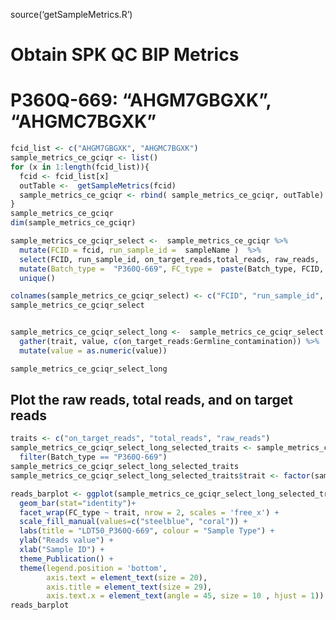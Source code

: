 source('getSampleMetrics.R')

# Obtain SPK QC BIP Metrics
# P360Q-669: "AHGM7GBGXK", "AHGMC7BGXK"

```r
fcid_list <- c("AHGM7GBGXK", "AHGMC7BGXK")  
sample_metrics_ce_gciqr <- list()
for (x in 1:length(fcid_list)){
  fcid <- fcid_list[x]
  outTable <-  getSampleMetrics(fcid)
  sample_metrics_ce_gciqr <- rbind( sample_metrics_ce_gciqr, outTable)
}
sample_metrics_ce_gciqr
dim(sample_metrics_ce_gciqr)

sample_metrics_ce_gciqr_select <-  sample_metrics_ce_gciqr %>% 
  mutate(FCID = fcid, run_sample_id =  sampleName )  %>%
  select(FCID, run_sample_id, on_target_reads,total_reads, raw_reads,  mapd, sample_coverage_exceptions, sample_contamination_pct, sample_gc_bias, sample_non_singleton_families, sample_avg_family_size, sample_on_target_rate, sample_gender_status_mismatch,  sample_germline_contamination) %>% 
  mutate(Batch_type =  "P360Q-669", FC_type =  paste(Batch_type, FCID, sep = ":")) %>%
  unique()

colnames(sample_metrics_ce_gciqr_select) <- c("FCID", "run_sample_id", "on_target_reads", "total_reads", "raw_reads", "MAPD", "Coverage_Exceptions", "Family_contamination", "GC_IQR", "Non_singleton_families","Average_family_size", "On_target_rate", "Gender_status_mismatch", "Germline_contamination", "Batch_type", "FC_type")
sample_metrics_ce_gciqr_select


sample_metrics_ce_gciqr_select_long <-  sample_metrics_ce_gciqr_select %>% 
  gather(trait, value, c(on_target_reads:Germline_contamination)) %>% 
  mutate(value = as.numeric(value)) 

sample_metrics_ce_gciqr_select_long
```
## Plot the raw reads, total reads, and on target reads
```r
traits <- c("on_target_reads", "total_reads", "raw_reads")
sample_metrics_ce_gciqr_select_long_selected_traits <- sample_metrics_ce_gciqr_select_long %>% filter(trait %in% traits) %>% 
  filter(Batch_type == "P360Q-669")
sample_metrics_ce_gciqr_select_long_selected_traits
sample_metrics_ce_gciqr_select_long_selected_traits$trait <- factor(sample_metrics_ce_gciqr_select_long_selected_traits$trait, levels = c("on_target_reads", "total_reads", "raw_reads"))

reads_barplot <- ggplot(sample_metrics_ce_gciqr_select_long_selected_traits, aes(x = run_sample_id, y =value, fill = FC_type )) +
  geom_bar(stat="identity")+
  facet_wrap(FC_type ~ trait, nrow = 2, scales = 'free_x') +
  scale_fill_manual(values=c("steelblue", "coral")) +
  labs(title = "LDT50_P360Q-669", colour = "Sample Type") +
  ylab("Reads value") +
  xlab("Sample ID") +
  theme_Publication() +
  theme(legend.position = 'bottom',
        axis.text = element_text(size = 20),
        axis.title = element_text(size = 29),
        axis.text.x = element_text(angle = 45, size = 10 , hjust = 1))
reads_barplot
```